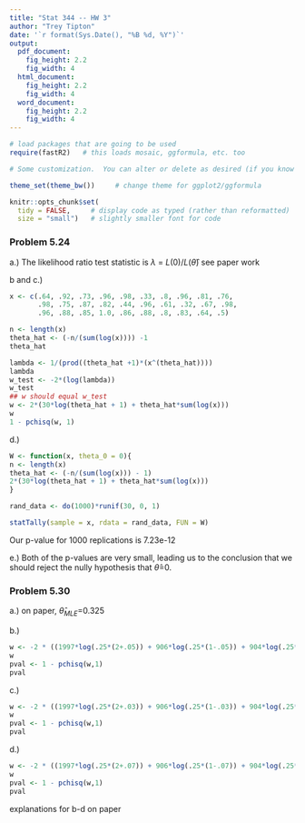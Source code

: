 ```yaml
---
title: "Stat 344 -- HW 3"
author: "Trey Tipton"
date: '`r format(Sys.Date(), "%B %d, %Y")`'
output: 
  pdf_document:
    fig_height: 2.2
    fig_width: 4
  html_document:
    fig_height: 2.2
    fig_width: 4
  word_document:
    fig_height: 2.2
    fig_width: 4
---
```


```r
# load packages that are going to be used
require(fastR2)   # this loads mosaic, ggformula, etc. too

# Some customization.  You can alter or delete as desired (if you know what you are doing).

theme_set(theme_bw())     # change theme for ggplot2/ggformula

knitr::opts_chunk$set(
  tidy = FALSE,     # display code as typed (rather than reformatted)
  size = "small")   # slightly smaller font for code
```


<!-- Some macros to make mathematics easier -->

\newcommand{\Prob}{\mathrm{P}}
\newcommand{\intersect}{\;\cap\;}
\newcommand{\union}{\operatorname{\cup}}
\newcommand{\E}{\operatorname{E}}
\newcommand{\Var}{\operatorname{Var}}
\newcommand{\SD}{\operatorname{SD}}

<!-- Put your work below here.  Put text in text chunks, code in R chunks. -->

### Problem 5.24
a.) The likelihood ratio test statistic is $\lambda$ = $L(0)$/$L(\hat{\theta})$
see paper work

b and c.)
```r
x <- c(.64, .92, .73, .96, .98, .33, .8, .96, .81, .76, 
       .98, .75, .87, .82, .44, .96, .61, .32, .67, .98, 
       .96, .88, .85, 1.0, .86, .88, .8, .83, .64, .5)

n <- length(x)
theta_hat <- (-n/(sum(log(x)))) -1
theta_hat

lambda <- 1/(prod((theta_hat +1)*(x^(theta_hat))))
lambda
w_test <- -2*(log(lambda))
w_test
## w should equal w_test 
w <- 2*(30*log(theta_hat + 1) + theta_hat*sum(log(x)))
w
1 - pchisq(w, 1)
```
d.)
```r
W <- function(x, theta_0 = 0){ 
n <- length(x)
theta_hat <- (-n/(sum(log(x))) - 1)
2*(30*log(theta_hat + 1) + theta_hat*sum(log(x)))
}

rand_data <- do(1000)*runif(30, 0, 1)

statTally(sample = x, rdata = rand_data, FUN = W)
```
Our p-value for 1000 replications is 7.23e-12

e.) Both of the p-values are very small, leading us to the conclusion that we should reject the nully hypothesis that $\hat{\theta}$=0.


### Problem 5.30

a.) on paper, $\hat{\theta}_{MLE}$=0.325

b.)
```r
w <- -2 * ((1997*log(.25*(2+.05)) + 906*log(.25*(1-.05)) + 904*log(.25*(1-.05)) + 32*log(.25*(.05))) - (1997*log(.25*(2+.0325)) + 906*log(.25*(1-.0325)) + 904*log(.25*(1-.0325)) + 32*log(.25*(.0325))))
w
pval <- 1 - pchisq(w,1)
pval
```

c.)
```r
w <- -2 * ((1997*log(.25*(2+.03)) + 906*log(.25*(1-.03)) + 904*log(.25*(1-.03)) + 32*log(.25*(.03))) - (1997*log(.25*(2+.0325)) + 906*log(.25*(1-.0325)) + 904*log(.25*(1-.0325)) + 32*log(.25*(.0325))))
w
pval <- 1 - pchisq(w,1)
pval
```
d.)
```r
w <- -2 * ((1997*log(.25*(2+.07)) + 906*log(.25*(1-.07)) + 904*log(.25*(1-.07)) + 32*log(.25*(.07))) - (1997*log(.25*(2+.0325)) + 906*log(.25*(1-.0325)) + 904*log(.25*(1-.0325)) + 32*log(.25*(.0325))))
w
pval <- 1 - pchisq(w,1)
pval
```
explanations for b-d on paper

